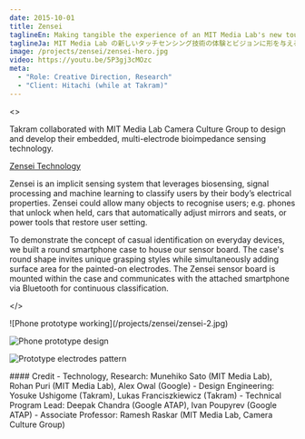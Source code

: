 ```yaml
---
date: 2015-10-01
title: Zensei
taglineEn: Making tangible the experience of an MIT Media Lab's new touch sensing technology
taglineJa: MIT Media Lab の新しいタッチセンシング技術の体験とビジョンに形を与える
image: /projects/zensei/zensei-hero.jpg
video: https://youtu.be/5P3gj3cMOzc
meta:
  - "Role: Creative Direction, Research"
  - "Client: Hitachi (while at Takram)"
---
```



<Monolingual>
<>

Takram collaborated with MIT Media Lab Camera Culture Group to design and develop their embedded, multi-electrode bioimpedance sensing technology.

[Zensei Technology](http://zensei.technology/)

Zensei is an implicit sensing system that leverages biosensing, signal processing and machine learning to classify users by their body’s electrical properties. Zensei could allow many objects to recognise users; e.g. phones that unlock when held, cars that automatically adjust mirrors and seats, or power tools that restore user setting.

To demonstrate the concept of casual identification on everyday devices, we built a round smartphone case to house our sensor board. The case's round shape invites unique grasping styles while simultaneously adding surface area for the painted-on electrodes. The Zensei sensor board is mounted within the case and communicates with the attached smartphone via Bluetooth for continuous classification.

</>
</Monolingual>

<Monolingual>
![Phone prototype working](/projects/zensei/zensei-2.jpg)
</Monolingual>
<Bilingual>

![Phone prototype design](/projects/zensei/zensei-3.jpg)

![Prototype electrodes pattern](/projects/zensei/zensei-1.jpg)

</Bilingual>
#### Credit

<Monolingual>
- Technology, Research: Munehiko Sato (MIT Media Lab), Rohan Puri (MIT Media Lab), Alex Owal (Google)
- Design Engineering: Yosuke Ushigome (Takram), Lukas Franciszkiewicz (Takram)
- Technical Program Lead: Deepak Chandra (Google ATAP), Ivan Poupyrev (Google ATAP)
- Associate Professor: Ramesh Raskar (MIT Media Lab, Camera Culture Group)

</Monolingual>
